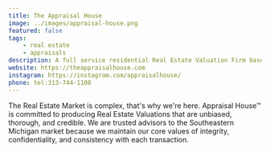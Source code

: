 ```yaml
---
title: The Appraisal House
image: ../images/appraisal-house.png
featured: false
tags: 
    - real estate
    - appraisals
description: A full service residential Real Estate Valuation Firm based in Southeast Michigan.
website: https://theappraisalhouse.com
instagram: https://instagram.com/appraisalhouse/
phone: tel:313-744-1100
---
```



The Real Estate Market is complex, that's why we're here. Appraisal House™ is committed to producing Real Estate Valuations that are unbiased, thorough, and credible. We are trusted advisors to the Southeastern Michigan market because we maintain our core values of integrity, confidentiality, and consistency with each transaction.
